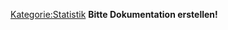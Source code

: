 [[Kategorie:Statistik]]
'''Bitte Dokumentation erstellen!'''



{{PluginInfo
|plugin=ch.unibe.iam.scg.archie
| name=Archie
| description=Basismodul für verschiedene Statistikfunktionen
| category=feature
| responsible=info@designchuchi.ch
| type=Statistik


}}